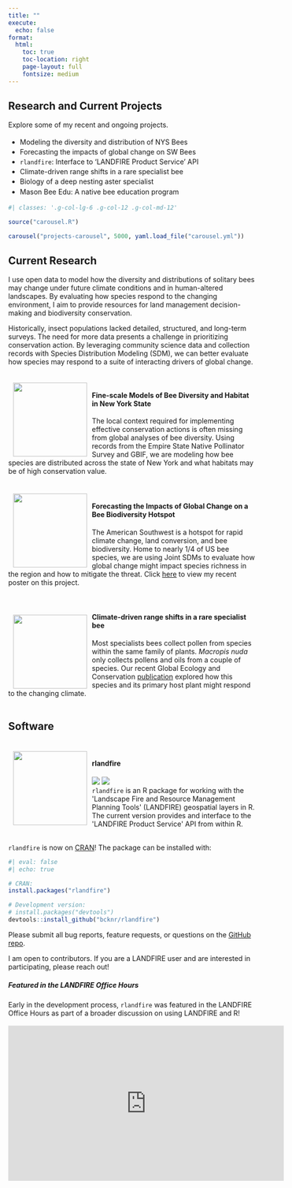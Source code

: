 ```yaml
---
title: ""
execute:
  echo: false
format: 
  html:
    toc: true
    toc-location: right
    page-layout: full
    fontsize: medium
---
```


::: {.grid .column-page}
::: {.headline .g-col-lg-6 .g-col-12 .g-col-md-12}

# Research and Current Projects

Explore some of my recent and ongoing projects.

-   Modeling the diversity and distribution of NYS Bees

-   Forecasting the impacts of global change on SW Bees

-   `rlandfire`: Interface to 'LANDFIRE Product Service' API 

-   Climate-driven range shifts in a rare specialist bee

-   Biology of a deep nesting aster specialist

-   Mason Bee Edu: A native bee education program

:::

```r
#| classes: '.g-col-lg-6 .g-col-12 .g-col-md-12'

source("carousel.R")

carousel("projects-carousel", 5000, yaml.load_file("carousel.yml"))

```
:::

::: {.grid .column-page}
::: {.g-col-12}
## Current Research

I use open data to model how the diversity and distributions of solitary bees may change under future climate conditions and in human-altered landscapes. By evaluating how species respond to the changing environment, I aim to provide resources for land management decision-making and biodiversity conservation.

Historically, insect populations lacked detailed, structured, and long-term surveys. The need for more data presents a challenge in prioritizing conservation action. By leveraging community science data and collection records with Species Distribution Modeling (SDM), we can better evaluate how species may respond to a suite of interacting drivers of global change.


```{=html}
<div>
  <div style="float: left; position: relative; top: 10px; padding:10px;">
  <img src="./images/esnps.png"
       width = "150" />
  <br>
  </div>
<br>
<h4> Fine-scale Models of Bee Diversity and Habitat in New York State </h4>

The local context required for implementing effective conservation actions is often missing from global analyses of bee diversity. Using records from the Empire State Native Pollinator Survey and GBIF, we are modeling how bee species are distributed across the state of New York and what habitats may be of high conservation value.

</div>

<br>
```

```{=html}
<div>
  <div style="float: left; position: relative; top: 10px; padding:10px;">
  <img src="./images/main_map2.png"
       width = "150" />
  <br>
  </div>
<br>
<h4> Forecasting the Impacts of Global Change on a Bee Biodiversity Hotspot </h4>

The American Southwest is a hotspot for rapid climate change, land conversion, and bee biodiversity. Home to nearly 1/4 of US bee species, we are using Joint SDMs to evaluate how global change might impact species richness in the region and how to mitigate the threat. Click <a href="/dsw_poster.html">here</a> to view my recent poster on this project.

</div>

<br>
```


```{=html}
<div>
  <div style="float: left; position: relative; top: 30px; padding:10px;">
  <img src="./images/mnuda_sdm.jpg"
       width = "150" />
       <br><br>
  </div>
<br>
<h4> Climate-driven range shifts in a rare specialist bee </h4>
Most specialists bees collect pollen from species within the same family of plants. <i>Macropis nuda</i> only collects pollens and oils from a couple of species. Our recent Global Ecology and Conservation <a href="https://doi.org/10.1016/j.gecco.2022.e02180">publication</a> explored how this species and its primary host plant might respond to the changing climate. 
</div>

<br>
```



## Software

```{=html}
<div>
  <div style="float: left; position: relative; top: 10px; padding:10px;">
  <img src="./images/rlandfire.png"
       width = "150" />
  </div>
<br>
<h4> rlandfire </h4>
<img src = "https://www.r-pkg.org/badges/version-last-release/rlandfire" /> <img src = "https://cranlogs.r-pkg.org/badges/grand-total/rlandfire" /> <br>
<code>rlandfire</code> is an R package for working with the 'Landscape Fire and Resource Management Planning Tools' (LANDFIRE) geospatial layers in R. The current version provides and interface to the 'LANDFIRE Product Service' API from within R. 
<br>
</div>

<br>
```

`rlandfire` is now on [CRAN]("https://cran.r-project.org/package=rlandfire")! The package can be installed with:

```r
#| eval: false
#| echo: true

# CRAN:
install.packages("rlandfire")

# Development version:
# install.packages("devtools")
devtools::install_github("bcknr/rlandfire")
```
Please submit all bug reports, feature requests, or questions on the [GitHub repo](https://github.com/bcknr/rlandfire/issues).

I am open to contributors. If you are a LANDFIRE user and are interested in participating, please reach out!

```{=html}
<h5> Featured in the LANDFIRE Office Hours  </h5>
Early in the development process, <code>rlandfire</code> was featured in the LANDFIRE Office Hours as part of a broader discussion on using LANDFIRE and R!
<br><br>
<div class="embed-youtube">
  <iframe width="560" height="315" src="https://www.youtube.com/embed/Go5foMcOG-c" title="YouTube video player" frameborder="0" allow="accelerometer;     
  autoplay; clipboard-write; encrypted-media; gyroscope; picture-in-picture; web-share" allowfullscreen></iframe>
</div>
```

:::
:::
```{=html}

<style>

.headline p {

  margin: 0;

  padding-bottom: 0.2rem;

}


.carousel.card {

  padding-top: 2em;

}

.carousel img {

  width: 70%;

  margin-bottom: 110px;

}

.carousel-control-prev-icon, .carousel-control-next-icon {

  margin-bottom: 110px;

}

.carousel-caption {

  padding-top: 1em;

}


</style>
```

